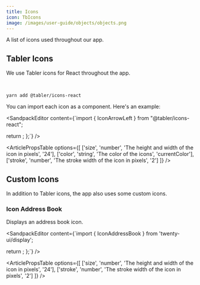 ```yaml
---
title: Icons
icon: TbIcons
image: /images/user-guide/objects/objects.png
---
```


A list of icons used throughout our app. 

## Tabler Icons

We use Tabler icons for React throughout the app. 

<ArticleTabs label1="Installation" label2="Usage" label3="Props">

<ArticleTab>
<br/>

```
yarn add @tabler/icons-react
```

</ArticleTab>

<ArticleTab>

You can import each icon as a component. Here's an example:
<br />

<SandpackEditor content={`import { IconArrowLeft } from "@tabler/icons-react";

  return <IconArrowLeft color="red" size={48} />;
};`} />

</ArticleTab>

<ArticleTab>

<ArticlePropsTable options={[
  ['size', 'number', 'The height and width of the icon in pixels', '24'],
  ['color', 'string', 'The color of the icons', 'currentColor'],
  ['stroke', 'number', 'The stroke width of the icon in pixels', '2']
]} />

</ArticleTab>

</ArticleTabs>



## Custom Icons

In addition to Tabler icons, the app also uses some custom icons.  

### Icon Address Book

Displays an address book icon. 

<ArticleTabs label1="Installation" label2="Usage">

<ArticleTab>

<SandpackEditor content={`import { IconAddressBook } from 'twenty-ui/display';

  return <IconAddressBook size={24} stroke={2} />;
};`} />

</ArticleTab>

<ArticleTab>

<ArticlePropsTable options={[
  ['size', 'number', 'The height and width of the icon in pixels', '24'],
  ['stroke', 'number', 'The stroke width of the icon in pixels', '2']
]} />

</ArticleTab>

</ArticleTabs>

<ArticleEditContent></ArticleEditContent>